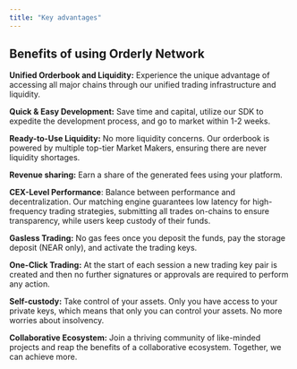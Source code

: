 ```yaml
---
title: "Key advantages"
---
```


## Benefits of using Orderly Network

 **Unified Orderbook and Liquidity:** Experience the unique advantage of accessing all major chains through our unified trading infrastructure and liquidity.

 **Quick & Easy Development:** Save time and capital, utilize our SDK to expedite the development process, and go to market within 1-2 weeks.

 **Ready-to-Use Liquidity:** No more liquidity concerns. Our orderbook is powered by multiple top-tier Market Makers, ensuring there are never liquidity shortages.

 **Revenue sharing:** Earn a share of the generated fees using your platform.

 **CEX-Level Performance**: Balance between performance and decentralization. Our matching engine guarantees low latency for high-frequency trading strategies, submitting all trades on-chains to ensure transparency, while users keep custody of their funds.

 **Gasless Trading:** No gas fees once you deposit the funds, pay the storage deposit (NEAR only), and activate the trading keys.

 **One-Click Trading:** At the start of each session a new trading key pair is created and then no further signatures or approvals are required to perform any action.

 **Self-custody:** Take control of your assets. Only you have access to your private keys, which means that only you can control your assets. No more worries about insolvency.

 **Collaborative Ecosystem:** Join a thriving community of like-minded projects and reap the benefits of a collaborative ecosystem. Together, we can achieve more.
